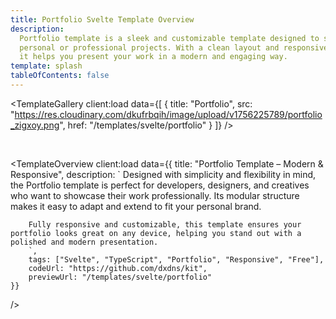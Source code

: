 ```yaml
---
title: Portfolio Svelte Template Overview
description:
  Portfolio template is a sleek and customizable template designed to showcase
  personal or professional projects. With a clean layout and responsive design,
  it helps you present your work in a modern and engaging way.
template: splash
tableOfContents: false
---
```



<TemplateGallery
	client:load
	data={[
		{
			title: "Portfolio",
			src: "https://res.cloudinary.com/dkufrbqih/image/upload/v1756225789/portfolio_zigxoy.png",
			href: "/templates/svelte/portfolio"
		}
	]}
/>

<br />

<TemplateOverview 
    client:load
    data={{ 
        title: "Portfolio Template – Modern & Responsive",
        description: `
        Designed with simplicity and flexibility in mind, the Portfolio template is perfect for developers, designers, and creatives who want to showcase their work professionally. Its modular structure makes it easy to adapt and extend to fit your personal brand.

        Fully responsive and customizable, this template ensures your portfolio looks great on any device, helping you stand out with a polished and modern presentation.
        `,
        tags: ["Svelte", "TypeScript", "Portfolio", "Responsive", "Free"],
        codeUrl: "https://github.com/dxdns/kit",
        previewUrl: "/templates/svelte/portfolio"
    }}

/>

